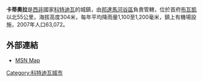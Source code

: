 {{Infobox settlement
<!--See the Table at Infobox Settlement for all fields and descriptions of usage-->
<!-- Basic info  ---------------->
|name          =卡蒂奧拉
|other_name             =
|native_name            =  <!-- for cities whose native name is not in English -->
|nickname               =
|settlement_type        =  
|motto                  =
<!-- images and maps  ----------->
|image_skyline          =
|imagesize              =
|image_caption          =
|image_flag             =
|flag_size              =
|image_seal             =
|seal_size              =
|image_shield           =
|shield_size            =
|image_map              =
|mapsize                =
|map_caption            =
|pushpin_map            = Côte d'Ivoire<!-- the name of a location map as per http://en.wikipedia.org/wiki/Template:Location_map -->
|pushpin_label_position =bottom
|pushpin_mapsize        =300
|pushpin_map_caption    =
<!-- Location ------------------>
|coordinates_region     = CI
|subdivision_type       = 國家
|subdivision_name       = {{flag|Côte d'Ivoire}}
|subdivision_type1      = 區
|subdivision_name1      = [[邦達馬河谷區|邦達馬河谷區]]
|subdivision_type2      = 
|subdivision_name2      = 
|subdivision_type3      =
|subdivision_name3      =
|<!-- Politics ----------------->
|government_footnotes   =
|government_type        =
|leader_title           =
|leader_name            =
|leader_title1          =  <!-- for places with, say, both a mayor and a city manager -->
|leader_name1           =
|established_title      =  <!-- Settled -->
|established_date       =
<!-- Area    --------------------->
|area_magnitude         =
|unit_pref                =Imperial <!--Enter: Imperial, if Imperial (metric) is desired-->
|area_footnotes           =
|area_total_km2           = <!-- ALL fields dealing with a measurements are subject to automatic unit conversion-->
|area_land_km2            = <!--See table @ Template:Infobox Settlement for details on automatic unit conversion-->
<!-- Population   ----------------------->
|population_as_of               =
|population_footnotes           =
|population_note                =
|population_total               =
|population_density_km2         =
|population_density_sq_mi       =
|population_metro               =
|population_density_metro_km2   =
|population_density_metro_sq_mi =
|population_blank1_title        =Ethnicities
|population_blank1              =
|population_density_blank1_km2 =
|population_density_blank1_sq_mi =
<!-- General information  --------------->
|timezone               =[[格林威治時間|格林威治時間]]
|utc_offset             = +0
|timezone_DST           =
|utc_offset_DST         =
|latd =08|latm =08|lats =26|latNS =N
|longd=05|longm=06|longs=08|longEW=W
|elevation_footnotes    =  <!--for references: use <ref> </ref> tags-->
|elevation_m            =
|elevation_ft           =
<!-- Area/postal codes & others -------->
|postal_code_type       =  <!-- enter ZIP code, Postcode, Post code, Postal code... -->
|postal_code            =
|area_code              =
|blank_name             =
|blank_info             =
|blank1_name            =
|blank1_info            =
|website                =
|footnotes              =
}}

'''卡蒂奧拉'''是[[西非|西非]]國家[[科特迪瓦|科特迪瓦]]的城鎮，由[[邦達馬河谷區|邦達馬河谷區]]負責管轄，位於首府[[布瓦凱|布瓦凱]]以北55公里，海拔高度304米，每年平均降雨量1,100至1,200毫米，鎮上有機場設施，2007年人口63,072。

==外部連結==
* [http://maps.msn.com/%28jbaakqmodyv3saqljg2y1s3k%29/map.aspx?lats1=8.140556&lons1=-5.102222&alts1=14&regn1=2 MSN Map]{{Dead link|date=2019年11月 |bot=InternetArchiveBot |fix-attempted=yes }}

[[Category:科特迪瓦城市|Category:科特迪瓦城市]]